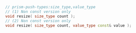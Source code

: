 ```cpp
// prism-push-types:size_type,value_type
// (1) Non const version only
void resize( size_type count );
// (2) Non const version only
void resize( size_type count, value_type const& value );
```